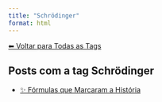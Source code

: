 ```yaml
---
title: "Schrödinger"
format: html
---
```


[⬅ Voltar para Todas as Tags](../tags.qmd)

## Posts com a tag **Schrödinger**

- [✨ Fórmulas que Marcaram a História](/posts/matematica/equacoes-historicas.html)
